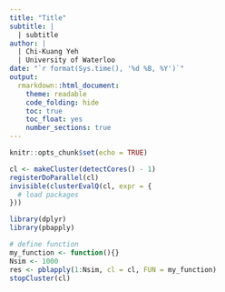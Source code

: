 ```yaml
---
title: "Title"
subtitle: |
  | subtitle
author: |
  | Chi-Kuang Yeh
  | University of Waterloo
date: "`r format(Sys.time(), '%d %B, %Y')`"
output:
  rmarkdown::html_document:
    theme: readable
    code_folding: hide
    toc: true
    toc_float: yes
    number_sections: true
---
```


```r
knitr::opts_chunk$set(echo = TRUE)
```

```r

cl <- makeCluster(detectCores() - 1)
registerDoParallel(cl)
invisible(clusterEvalQ(cl, expr = {
  # load packages
}))

```

```r
library(dplyr)
library(pbapply)

# define function
my_function <- function(){}
Nsim <- 1000
res <- pblapply(1:Nsim, cl = cl, FUN = my_function)
stopCluster(cl)
```
